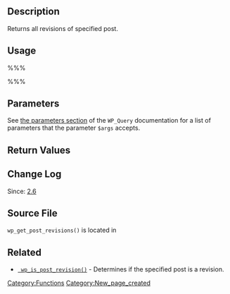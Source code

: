 {{Languages|
{{en|Function Reference/wp_get_post_revisions}}
{{ja|関数リファレンス/wp_get_post_revisions}}
}}
== Description ==

Returns all revisions of specified post.

== Usage ==

%%%<?php wp_get_post_revisions( $post_id, $args ); ?>%%%

== Parameters ==

{{Parameter|$post_id|mixed|Post ID or post object.|required|0}}
{{Parameter|$args|array|Query arguments|optional}}

See [[Class_Reference/WP_Query#Parameters|the parameters section]] of the <tt>WP_Query</tt> documentation for a list of parameters that the parameter <tt>$args</tt> accepts.

== Return Values ==
{{Return||array|An array of revision objects, or an empty array if none.}}

== Change Log ==

Since: [[Version 2.6|2.6]]

== Source File ==

<tt>wp_get_post_revisions()</tt> is located in {{Trac|wp-includes/revision.php}}

== Related ==
* <tt>[[Function_Reference/wp_is_post_revision| wp_is_post_revision()]]</tt> - Determines if the specified post is a revision.

{{Tag Footer}}

{{Copyedit}}

[[Category:Functions]]

[[Category:New_page_created]]
